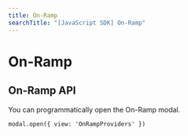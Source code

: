 ```yaml
---
title: On-Ramp
searchTitle: "[JavaScript SDK] On-Ramp"
---
```



# On-Ramp

<Onramp />

## On-Ramp API 

You can programmatically open the On-Ramp modal.

```
modal.open({ view: 'OnRampProviders' })
```
